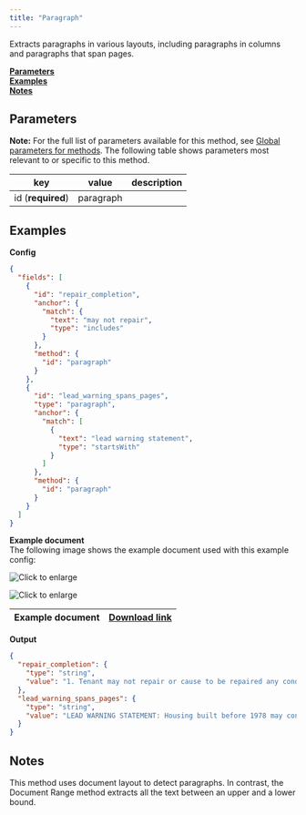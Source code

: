 ```yaml
---
title: "Paragraph"
---
```


Extracts paragraphs in various layouts, including paragraphs in columns and paragraphs that span pages. 

[**Parameters**](/senseml-reference/methods/document-range#parameters)  
[**Examples**](/senseml-reference/methods/document-range#examples)  
[**Notes**](/senseml-reference/methods/document-range#notes)

## Parameters

**Note:** For the full list of parameters available for this method, see [Global parameters for methods](/senseml-reference/field-query-object/method#global-parameters-for-methods). The following table shows parameters most relevant to or specific to this method.

| key               | value     | description |
| ----------------- | --------- | ----------- |
| id (**required**) | paragraph |             |

## Examples

**Config**

```JSON JSON 
{
  "fields": [
    {
      "id": "repair_completion",
      "anchor": {
        "match": {
          "text": "may not repair",
          "type": "includes"
        }
      },
      "method": {
        "id": "paragraph"
      }
    },
    {
      "id": "lead_warning_spans_pages",
      "type": "paragraph",
      "anchor": {
        "match": [
          {
            "text": "lead warning statement",
            "type": "startsWith"
          }
        ]
      },
      "method": {
        "id": "paragraph"
      }
    }
  ]
}
```
**Example document**  
The following image shows the example document used with this example config:

![Click to enlarge](/assets/v0/images/final/paragraph.png)

![Click to enlarge](/assets/v0/images/final/paragraph_1.png)

| Example document | [Download link](https://raw.githubusercontent.com/sensible-hq/sensible-docs/main/readme-sync/assets/v0/pdfs/paragraph.pdf) |
| ---------------- | -------------------------------------------------------------------------------------------------------------------------- |

**Output**

```JSON JSON 
{
  "repair_completion": {
    "type": "string",
    "value": "1. Tenant may not repair or cause to be repaired any condition, regardless of the cause, without Landlord's permission. All decisions regarding repairs, including the completion of any repair, whether to repair or replace the item, and the selection of contractors, will be at Landlord's sole discretion."
  },
  "lead_warning_spans_pages": {
    "type": "string",
    "value": "LEAD WARNING STATEMENT: Housing built before 1978 may contain lead-based paint. Lead from paint, paint chips, and dust can pose health hazards if not managed properly. Lead exposure is especially harmful to young children and pregnant women. Before renting a home built before 1978, landlords must disclose the presence of any known lead- based paint and/or lead-based paint hazards in the dwelling. Tenants must also receive a federally approved pamphlet on lead poisoning prevention."
  }
}
```
## Notes

This method uses document layout to detect paragraphs. In contrast, the Document Range method extracts all the text between an upper and a lower bound.